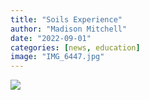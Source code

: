 ```yaml
---
title: "Soils Experience"
author: "Madison Mitchell"
date: "2022-09-01"
categories: [news, education]
image: "IMG_6447.jpg"
---
```


![](IMG_6640.jpeg){fig-align="center"}
